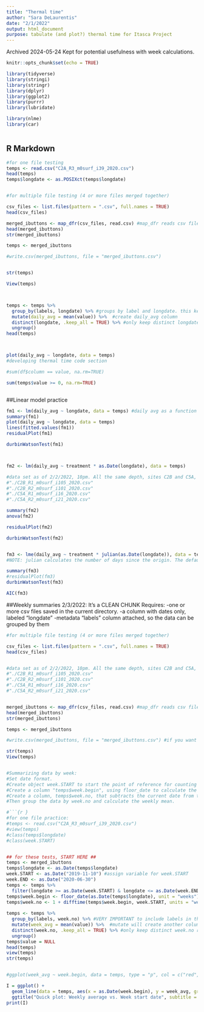 ```yaml
---
title: "Thermal time"
author: "Sara DeLaurentis"
date: "2/1/2022"
output: html_document
purpose: tabulate (and plot?) thermal time for Itasca Project
---
```



Archived 2024-05-24
Kept for potential usefulness with week calculations.

```r
knitr::opts_chunk$set(echo = TRUE)

library(tidyverse)
library(stringi)
library(stringr)
library(dplyr)
library(ggplot2)
library(purrr)
library(lubridate)

library(nlme)
library(car)



```

## R Markdown


```r

#for one file testing
temps <- read.csv("C2A_R3_m0surf_i39_2020.csv")
head(temps)
temps$longdate <- as.POSIXct(temps$longdate)


#for multiple file testing (4 or more files merged together)

csv_files <- list.files(pattern = ".csv", full.names = TRUE)
head(csv_files)

merged_ibuttons <- map_dfr(csv_files, read.csv) #map_dfr reads csv files and joins them by rowbind.
head(merged_ibuttons)
str(merged_ibuttons)

temps <- merged_ibuttons

#write.csv(merged_ibuttons, file = "merged_ibuttons.csv")


str(temps)

View(temps)



temps <- temps %>% 
  group_by(labels, longdate) %>% #groups by label and longdate. this keeps all the ibuttons separate during this process.
  mutate(daily_avg = mean(value)) %>%  #create daily_avg column
  distinct(longdate, .keep_all = TRUE) %>% #only keep distinct longdate rows (for each ibutton label group)
  ungroup() 
head(temps)



plot(daily_avg ~ longdate, data = temps)
#developing thermal time code section

#sum(df$column == value, na.rm=TRUE)

sum(temps$value >= 0, na.rm=TRUE)



```

##Linear model practice


```r


fm1 <- lm(daily_avg ~ longdate, data = temps) #daily avg as a function of date
summary(fm1) 
plot(daily_avg ~ longdate, data = temps)
lines(fitted.values(fm1))
residualPlot(fm1)

durbinWatsonTest(fm1)



fm2 <- lm(daily_avg ~ treatment * as.Date(longdate), data = temps)

#data set as of 2/2/2022, 10pm. All the same depth, sites C2B and C5A, R1 and R2 at each: 
#"./C2B_R1_m0surf_i105_2020.csv" 
#"./C2B_R2_m0surf_i101_2020.csv" 
#"./C5A_R1_m0surf_i16_2020.csv"  
#"./C5A_R2_m0surf_i21_2020.csv"

summary(fm2)
anova(fm2)

residualPlot(fm2)

durbinWatsonTest(fm2)


fm3 <- lme(daily_avg ~ treatment * julian(as.Date(longdate)), data = temps, random = ~ 1 | treatment)
#NOTE: julian calculates the number of days since the origin. The default origin is 1970-01-01.

summary(fm3)
#residualPlot(fm3)
durbinWatsonTest(fm3)

AIC(fm3)

```
##Weekly summaries
2/3/2022: It's a CLEAN CHUNK
Requires: 
  -one or more csv files saved in the current directory.
  -a column with dates only, labeled "longdate"
  -metadata "labels" column attached, so the data can be grouped by them

```r

#for multiple file testing (4 or more files merged together)

csv_files <- list.files(pattern = ".csv", full.names = TRUE)
head(csv_files)


#data set as of 2/2/2022, 10pm. All the same depth, sites C2B and C5A, R1 and R2 at each: 
#"./C2B_R1_m0surf_i105_2020.csv" 
#"./C2B_R2_m0surf_i101_2020.csv" 
#"./C5A_R1_m0surf_i16_2020.csv"  
#"./C5A_R2_m0surf_i21_2020.csv"


merged_ibuttons <- map_dfr(csv_files, read.csv) #map_dfr reads csv files and joins them by rowbind.
head(merged_ibuttons)
str(merged_ibuttons)

temps <- merged_ibuttons

#write.csv(merged_ibuttons, file = "merged_ibuttons.csv") #if you want to create a csv from the four merged files.

str(temps)
View(temps)


#Summarizing data by week:
#Set date format.
#Create object week.START to start the point of reference for counting the weeks
#Create a column "temps$week.begin", using floor_date to calculate the start date of each week.
#Create a column, temps$week.no, that subtracts the current date from the week.START and adds 1.
#Then group the data by week.no and calculate the weekly mean.

#```{r }
#for one file practice:
#temps <- read.csv("C2A_R3_m0surf_i39_2020.csv")
#view(temps)
#class(temps$longdate)
#class(week.START)


## for these tests, START HERE ##
temps <- merged_ibuttons
temps$longdate <- as.Date(temps$longdate) 
week.START <- as.Date("2019-11-10") #assign variable for week.START
week.END <- as.Date("2020-06-30")
temps <- temps %>% 
  filter(longdate >= as.Date(week.START) & longdate <= as.Date(week.END))
temps$week.begin <- floor_date(as.Date(temps$longdate), unit = "weeks") #create column of 1st day of each week
temps$week.no <- 1 + difftime(temps$week.begin, week.START, units = "weeks") #week number, starting at origin. Instead of a column in a dataframe, it could potentially be part of a formula.
  
temps <- temps %>%  
  group_by(labels, week.no) %>% #VERY IMPORTANT to include labels in the grouping structure.
  mutate(week_avg = mean(value)) %>%  #mutate will create another column, but will not condense to a single value per week. 
  distinct(week.no, .keep_all = TRUE) %>% #only keep distinct week.no rows (for each ibutton label group)
  ungroup()
temps$value = NULL
head(temps)
view(temps)
str(temps)


#ggplot(week_avg ~ week.begin, data = temps, type = "p", col = c("red", "orange", "blue", "purple"))

I = ggplot() +
  geom_line(data = temps, aes(x = as.Date(week.begin), y = week_avg, group = labels, colour = labels)) +
  ggtitle("Quick plot: Weekly average vs. Week start date", subtitle = "Mineral surface sensors at C2B and C5A")
print(I)

```
